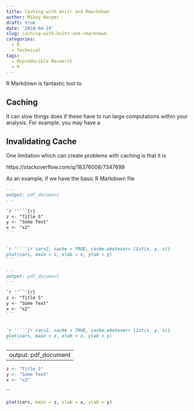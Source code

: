```yaml
---
title: Caching with knitr and Rmarkdown
author: Mikey Harper
draft: true
date: '2018-04-19'
slug: caching-with-knitr-and-rmarkdown
categories:
  - R
  - Technical
tags:
  - Reproducible Resaerch
  - R
---
```


R Markdown is fantastic tool to 


## Caching

It can slow things does if these have to run large computations within your analysis. For example, you may have a 

## Invalidating Cache

One limitation which can create problems with caching is that it is 


https://stackoverflow.com/q/18376008/7347699

As an example, if we have the basic R Markdown file

````markdown
---
output: pdf_document
---

`r ''```{r}
z <- "Title 5"
y <- "Some Text"
x <- "x2"
```


`r ''```{r cars2, cache = TRUE, cache.whatever= list(x, y, z)}
plot(cars, main = z, xlab = x, ylab = y)
```
````



````markdown
---
output: pdf_document
---

`r ''```{r}
z <- "Title 5"
y <- "Some Text"
x <- "x2"
```


`r ''```{r cars2, cache = TRUE, cache.whatever= list(x, y, z)}
plot(cars, main = z, xlab = x, ylab = y)
```
````



---
output: pdf_document
---

```r
z <- "Title 5"
y <- "Some Text"
x <- "x2"
```

``

```r
plot(cars, main = z, xlab = x, ylab = y)
```


